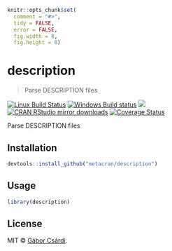 
```r
knitr::opts_chunk$set(
  comment = "#>",
  tidy = FALSE,
  error = FALSE,
  fig.width = 8,
  fig.height = 8)
```

# description

> Parse DESCRIPTION files

[![Linux Build Status](https://travis-ci.org/metacran/description.svg?branch=master)](https://travis-ci.org/metacran/description)
[![Windows Build status](https://ci.appveyor.com/api/projects/status/github/metacran/description?svg=true)](https://ci.appveyor.com/project/gaborcsardi/description)
[![](http://www.r-pkg.org/badges/version/description)](http://www.r-pkg.org/pkg/description)
[![CRAN RStudio mirror downloads](http://cranlogs.r-pkg.org/badges/description)](http://www.r-pkg.org/pkg/description)
[![Coverage Status](https://img.shields.io/codecov/c/github/metacran/description/master.svg)](https://codecov.io/github/metacran/description?branch=master)

Parse DESCRIPTION files

## Installation

```r
devtools::install_github("metacran/description")
```

## Usage

```r
library(description)
```

## License

MIT © [Gábor Csárdi](https://github.com/gaborcsardi).
